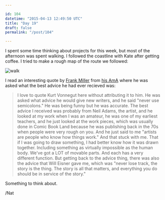 ```yaml
---

id: 104
datetime: "2015-04-13 12:49:50 UTC"
title: "Day 19"
draft: false
permalink: "/post/104"

---
```


I spent some time thinking about projects for this week, but most of the afternoon was spent walking. I followed the coastline with Kate after getting coffee. I tried to make a rough map of the route we followed:

![walk](https://s3.amazonaws.com/f.cl.ly/items/0j33381l2d182y1j2Y2h/Screen%!S%28MISSING)

I read an interesting quote by [Frank Miller](https://en.wikipedia.org/wiki/Frank_Miller_%28comics%29) from [his AmA](https://www.reddit.com/r/IAmA/comments/27w11e/i_am_frank_miller_artist_cartoonist_creator_of/ci4wwdb) where he was asked what the best advice he had ever recieved was:

> I love to quote Kurt Vonnegut here without attributing it to him. He was asked what advice he would give new writers, and he said "never use semicolons." He was being funny but he was accurate. The best advice I received was probably from Neil Adams, the artist, and he looked at my work when I was an amateur, he was one of my earliest teachers, and he just looked at the work pieces, which was usually done in Comic Book Land because he was publishing back in the 70s when people were very rough on you. And he just said to me "artists are people who know how things work." And that stuck with me. That if I was going to draw something, I had better know how it was drawn together. Including something as virtually impossible as the human body. We've got a LOT of movable parts. And each has a very different function. But getting back to the advice thing, there was also the advice that Will Eisner gave me, which was "never lose track, the story is the thing. The story is all that matters, and everything you do should be in service of the story."

Something to think about.

/Nat
